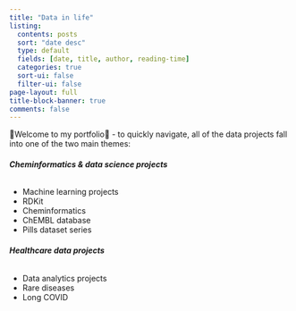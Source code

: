 ```yaml
---
title: "Data in life"
listing:
  contents: posts
  sort: "date desc"
  type: default
  fields: [date, title, author, reading-time]
  categories: true
  sort-ui: false
  filter-ui: false
page-layout: full
title-block-banner: true
comments: false
---
```


🌟Welcome to my portfolio🌟 - to quickly navigate, all of the data projects fall into one of the two main themes: 

###### **Cheminformatics & data science projects**

- Machine learning projects
- RDKit
- Cheminformatics
- ChEMBL database
- Pills dataset series

###### **Healthcare data projects**

- Data analytics projects
- Rare diseases
- Long COVID

<br>